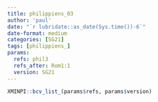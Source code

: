 ```yaml
---
title: philippiens_03
author: 'paul'
date: "`r lubridate::as_date(Sys.time())-6`"
date-format: medium
categories: [SG21]
tags: [philippiens_]
params:
  refs: phil3
  refs_after: Rom1:1
  version: SG21
---
```


```r
XMINPI::bcv_list_(params$refs, params$version)
```


